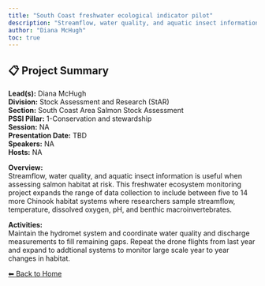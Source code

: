 ```yaml
---
title: "South Coast freshwater ecological indicator pilot"
description: "Streamflow, water quality, and aquatic insect information is useful when assessing salmon habitat at risk. This freshwater ecosystem monitoring project expands the range of data collection to include between five to 14 more Chinook habitat systems where researchers sample streamflow, temperature, dissolved oxygen, pH, and benthic macroinvertebrates."
author: "Diana McHugh"
toc: true
---
```


## 📋 Project Summary

**Lead(s):** Diana McHugh  
**Division:** Stock Assessment and Research (StAR)  
**Section:** South Coast Area Salmon Stock Assessment  
**PSSI Pillar:** 1-Conservation and stewardship  
**Session:** NA  
**Presentation Date:** TBD  
**Speakers:** NA  
**Hosts:** NA  

**Overview:**  
Streamflow, water quality, and aquatic insect information is useful when assessing salmon habitat at risk. This freshwater ecosystem monitoring project expands the range of data collection to include between five to 14 more Chinook habitat systems where researchers sample streamflow, temperature, dissolved oxygen, pH, and benthic macroinvertebrates.   

**Activities:**  
Maintain the hydromet system and coordinate water quality  and discharge measurements to fill remaining gaps.  Repeat the drone flights from last year and expand to addtional systems to monitor large scale year to year changes in habitat.

[⬅ Back to Home](../index.qmd)
